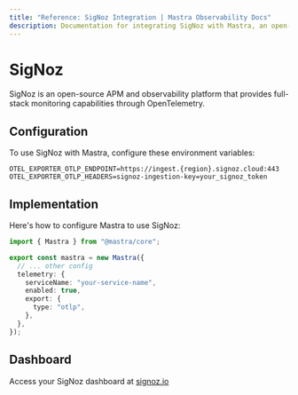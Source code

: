 ---
title: "Reference: SigNoz Integration | Mastra Observability Docs"
description: Documentation for integrating SigNoz with Mastra, an open-source APM and observability platform providing full-stack monitoring through OpenTelemetry.
---

# SigNoz

SigNoz is an open-source APM and observability platform that provides full-stack monitoring capabilities through OpenTelemetry.

## Configuration

To use SigNoz with Mastra, configure these environment variables:

```env
OTEL_EXPORTER_OTLP_ENDPOINT=https://ingest.{region}.signoz.cloud:443
OTEL_EXPORTER_OTLP_HEADERS=signoz-ingestion-key=your_signoz_token
```

## Implementation

Here's how to configure Mastra to use SigNoz:

```typescript
import { Mastra } from "@mastra/core";

export const mastra = new Mastra({
  // ... other config
  telemetry: {
    serviceName: "your-service-name",
    enabled: true,
    export: {
      type: "otlp",
    },
  },
});
```

## Dashboard

Access your SigNoz dashboard at [signoz.io](https://signoz.io/)
